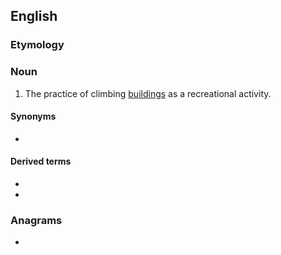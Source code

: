==English==
{{wikipedia}}

===Etymology===
{{blend|en|building|bouldering}}

===Noun===
{{en-noun|-}}

# The practice of climbing [[building]]s as a recreational activity.

====Synonyms====
* {{l|en|rooftopping}}

====Derived terms====
* {{l|en|builderer}}
* {{l|en|builder||to climb buildings}}

===Anagrams===
* {{anagrams|en|a=bdegiilnru|rebuilding}}